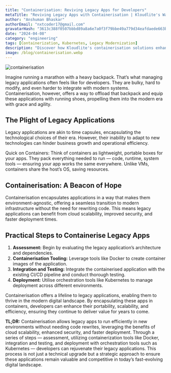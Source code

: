 ```yaml
---
title: "Containerisation: Reviving Legacy Apps for Developers"  
metaTitle: "Reviving Legacy Apps with Containerisation | Kloudlite's Way"
author: "Anshuman Bhaskar"
authorEmail: "nxtcoder17@gmail.com"
gravatarHash: "3613c388f0507bbbd89a8a6e7a0f3f79bbe49a779d34eafdaede663b3f2a2542"
date: "2024-04-08"
category: "engineering"
tags: [Containerization, Kubernetes, Legacy Modernization]
description: "Discover how Kloudlite's containerisation solutions enhance legacy app portability, scalability, and efficiency using tools like Docker and Kubernetes. Transform your development workflow today"
image: /blog/containerisation.webp
---
```



<Img src="/blog/containerisation.webp" alt="containerisation"/>

Imagine running a marathon with a heavy backpack. That’s what managing legacy applications often feels like for developers. They are bulky, hard to modify, and even harder to integrate with modern systems. Containerisation, however, offers a way to offload that backpack and equip these applications with running shoes, propelling them into the modern era with grace and agility.

## The Plight of Legacy Applications
Legacy applications are akin to time capsules, encapsulating the technological choices of their era. However, their inability to adapt to new technologies can hinder business growth and operational efficiency.

Quick on Containers: Think of containers as lightweight, portable boxes for your apps. They pack everything needed to run — code, runtime, system tools — ensuring your app works the same everywhere. Unlike VMs, containers share the host’s OS, saving resources.

## Containerisation: A Beacon of Hope
Containerisation encapsulates applications in a way that makes them environment-agnostic, offering a seamless transition to modern infrastructure without the need for rewriting code. This means legacy applications can benefit from cloud scalability, improved security, and faster deployment times.

## Practical Steps to Containerise Legacy Apps
1. **Assessment:** Begin by evaluating the legacy application’s architecture and dependencies.
2. **Containerisation Tooling:** Leverage tools like Docker to create container images of the application.
3. **Integration and Testing:** Integrate the containerised application with the existing CI/CD pipeline and conduct thorough testing.
4. **Deployment:** Utilise orchestration tools like Kubernetes to manage deployment across different environments.

Containerisation offers a lifeline to legacy applications, enabling them to thrive in the modern digital landscape. By encapsulating these apps in containers, developers can enhance their portability, scalability, and efficiency, ensuring they continue to deliver value for years to come.

**TL;DR:** Containerisation allows legacy apps to run efficiently in new environments without needing code rewrites, leveraging the benefits of cloud scalability, enhanced security, and faster deployment. Through a series of steps — assessment, utilizing containerization tools like Docker, integration and testing, and deployment with orchestration tools such as Kubernetes — developers can rejuvenate their legacy applications. This process is not just a technical upgrade but a strategic approach to ensure these applications remain valuable and competitive in today’s fast-evolving digital landscape.

